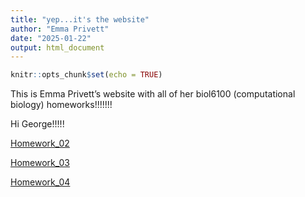 ```yaml
---
title: "yep...it's the website"
author: "Emma Privett"
date: "2025-01-22"
output: html_document
---
```


```r
knitr::opts_chunk$set(echo = TRUE)
```
This is Emma Privett's website with all of her biol6100 (computational biology) homeworks!!!!!!!

Hi George!!!!!

[Homework_02](homework_02.html)


[Homework_03](homework_03.html)


[Homework_04](homework_04.html)

